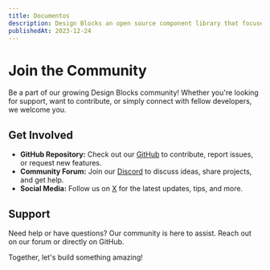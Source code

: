 ```yaml
---
title: Documentos
description: Design Blocks an open source component library that focuses on customization, developer experience, and building mobile apps with react-native or expo.
publishedAt: 2023-12-24
---
```


<HeroHome />

# Join the Community

Be a part of our growing Design Blocks community! Whether you're looking for support, want to contribute, or simply connect with fellow developers, we welcome you.

## Get Involved

- **GitHub Repository:** Check out our [GitHub](https://github.com/openkitrun/design-blocks) to contribute, report issues, or request new features.
- **Community Forum:** Join our [Discord](https://discord.gg/yCvjTtT2hD) to discuss ideas, share projects, and get help.
- **Social Media:** Follow us on [X](https://twitter.com/designblocksdev) for the latest updates, tips, and more.

## Support

Need help or have questions? Our community is here to assist. Reach out on our forum or directly on GitHub.

Together, let's build something amazing!
